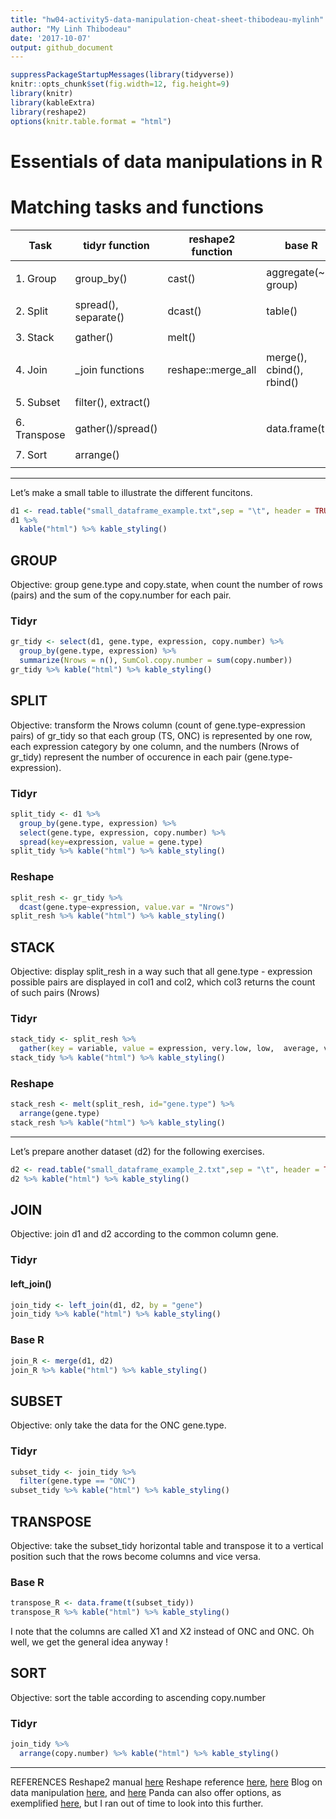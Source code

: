 ```yaml
---
title: "hw04-activity5-data-manipulation-cheat-sheet-thibodeau-mylinh"
author: "My Linh Thibodeau"
date: '2017-10-07'
output: github_document
---
```


```r
suppressPackageStartupMessages(library(tidyverse))
knitr::opts_chunk$set(fig.width=12, fig.height=9)
library(knitr)
library(kableExtra)
library(reshape2)
options(knitr.table.format = "html")
```

# Essentials of data manipulations in R

# Matching tasks and functions

| Task          | tidyr function          | reshape2 function   | base R                      |
|---------------|-------------------------|---------------------|-----------------------------|
|               |                         |                     |                             |
|1. Group       | group_by()              | cast()              | aggregate(~ group)          |
|               |                         |                     |                             | 
|2. Split       | spread(), separate()    | dcast()             | table()                     |
|               |                         |                     |                             | 
|3. Stack       | gather()                | melt()              |                             | 
|               |                         |                     |                             | 
|4. Join        | _join functions         | reshape::merge_all  | merge(), cbind(), rbind()   |
|               |                         |                     |                             | 
|5. Subset      | filter(), extract()     |                     |                             |  
|               |                         |                     |                             | 
|6. Transpose   | gather()/spread()       |                     | data.frame(t())             |
|               |                         |                     |                             | 
|7. Sort        | arrange()               |                     |                             |
|               |                         |                     |                             |

***

Let's make a small table to illustrate the different funcitons.
```r
d1 <- read.table("small_dataframe_example.txt",sep = "\t", header = TRUE)
d1 %>%
  kable("html") %>% kable_styling()
```

## GROUP

Objective: group gene.type and copy.state, when count the number of rows (pairs) and the sum of the copy.number for each pair.

### Tidyr

```r
gr_tidy <- select(d1, gene.type, expression, copy.number) %>%
  group_by(gene.type, expression) %>%
  summarize(Nrows = n(), SumCol.copy.number = sum(copy.number))
gr_tidy %>% kable("html") %>% kable_styling()
```

## SPLIT

Objective: transform the Nrows column (count of gene.type-expression pairs) of gr_tidy so that each group (TS, ONC) is represented by one row, each expression category by one column, and the numbers (Nrows of gr_tidy) represent the number of occurence in each pair (gene.type-expression).

### Tidyr

```r
split_tidy <- d1 %>%
  group_by(gene.type, expression) %>%
  select(gene.type, expression, copy.number) %>%
  spread(key=expression, value = gene.type)
split_tidy %>% kable("html") %>% kable_styling()
```


### Reshape

```r
split_resh <- gr_tidy %>%
  dcast(gene.type~expression, value.var = "Nrows")
split_resh %>% kable("html") %>% kable_styling()
```

## STACK

Objective: display split_resh in a way such that all gene.type - expression possible pairs are displayed in col1 and col2, which col3 returns the count of such pairs (Nrows)

### Tidyr

```r
stack_tidy <- split_resh %>%
  gather(key = variable, value = expression, very.low, low,  average, very.high, high)
stack_tidy %>% kable("html") %>% kable_styling()
```


### Reshape

```r
stack_resh <- melt(split_resh, id="gene.type") %>%
  arrange(gene.type)
stack_resh %>% kable("html") %>% kable_styling()
```


***

Let's prepare another dataset (d2) for the following exercises.
```r
d2 <- read.table("small_dataframe_example_2.txt",sep = "\t", header = TRUE)
d2 %>% kable("html") %>% kable_styling()
```


## JOIN

Objective: join d1 and d2 according to the common column gene.

### Tidyr

#### left_join()

```r
join_tidy <- left_join(d1, d2, by = "gene")
join_tidy %>% kable("html") %>% kable_styling()
```

### Base R

```r
join_R <- merge(d1, d2)
join_R %>% kable("html") %>% kable_styling()
```


## SUBSET

Objective: only take the data for the ONC gene.type.

### Tidyr

```r
subset_tidy <- join_tidy %>%
  filter(gene.type == "ONC") 
subset_tidy %>% kable("html") %>% kable_styling()
``` 


## TRANSPOSE

Objective: take the subset_tidy horizontal table and transpose it to a vertical position such that the rows become columns and vice versa.

### Base R

```r
transpose_R <- data.frame(t(subset_tidy))
transpose_R %>% kable("html") %>% kable_styling()
```

I note that the columns are called X1 and X2 instead of ONC and ONC. Oh well, we get the general idea anyway !

## SORT

Objective: sort the table according to ascending copy.number

### Tidyr

```r
join_tidy %>%
  arrange(copy.number) %>% kable("html") %>% kable_styling()
```


***                
REFERENCES
Reshape2 manual [here](https://www.rdocumentation.org/packages/reshape2/versions/1.4.2)
Reshape reference [here](http://had.co.nz/reshape/), [here](https://stackoverflow.com/questions/8091303/simultaneously-merge-multiple-data-frames-in-a-list)
Blog on data manipulation [here](https://www.r-statistics.com/2012/01/aggregation-and-restructuring-data-from-r-in-action/), and [here](http://library.open.oregonstate.edu/computationalbiology/chapter/reshaping-and-joining-data-frames/)
Panda can also offer options, as exemplified [here](https://pandas.pydata.org/pandas-docs/stable/merging.html), but I ran out of time to look into this further.
